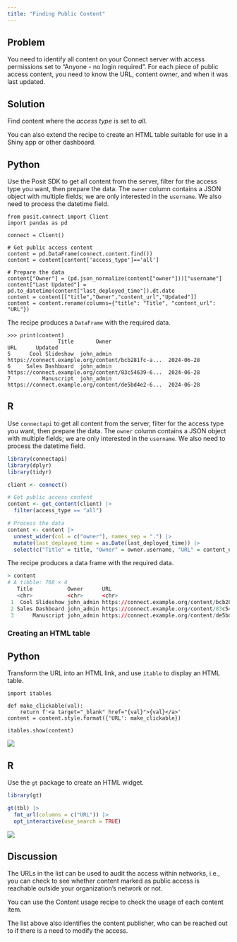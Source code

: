 ```yaml
---
title: "Finding Public Content"
---
```


## Problem

You need to identify all content on your Connect server with access permissions set to "Anyone - no login required". For each piece of public access content, you need to know the URL, content owner, and when it was last updated.

## Solution

Find content where the *access type* is set to *all*.

You can also extend the recipe to create an HTML table suitable for use in a Shiny app or other dashboard.

::: {.panel-tabset group="language"}

## Python

Use the Posit SDK to get all content from the server, filter for the access type you want, then prepare the data. The `owner` column contains a JSON object with multiple fields; we are only interested in the `username`. We also need to process the datetime field.


```.python
from posit.connect import Client
import pandas as pd

connect = Client()

# Get public access content
content = pd.DataFrame(connect.content.find())
content = content[content['access_type']=='all']

# Prepare the data
content["Owner"] = (pd.json_normalize(content["owner"]))["username"]
content["Last Updated"] = pd.to_datetime(content["last_deployed_time"]).dt.date
content = content[["title","Owner","content_url","Updated"]]
content = content.rename(columns={"title": "Title", "content_url": "URL"})
```

The recipe produces a `DataFrame` with the required data.

```.python
>>> print(content)
                Title       Owner                                                URL      Updated
5      Cool Slideshow  john_admin  https://connect.example.org/content/bcb281fc-a...  2024-06-28
6     Sales Dashboard  john_admin  https://connect.example.org/content/83c54639-6...  2024-06-28
7          Manuscript  john_admin  https://connect.example.org/content/de5bd4e2-6...  2024-06-28
```

## R

Use `connectapi` to get all content from the server, filter for the access type you want, then prepare the data. The `owner` column contains a JSON object with multiple fields; we are only interested in the `username`. We also need to process the datetime field.

```.r
library(connectapi)
library(dplyr)
library(tidyr)

client <- connect()

# Get public access content
content <- get_content(client) |>
  filter(access_type == "all")

# Process the data
content <- content |>
  unnest_wider(col = c("owner"), names_sep = ".") |>
  mutate(last_deployed_time = as.Date(last_deployed_time)) |>
  select(c("Title" = title, "Owner" = owner.username, "URL" = content_url, "Updated" = last_deployed_time))
```

The recipe produces a data frame with the required data.

```.r
> content
# A tibble: 768 × 4
   Title           Owner      URL                                                                       Updated   
   <chr>           <chr>      <chr>                                                                     <date>    
 1  Cool Slideshow john_admin https://connect.example.org/content/bcb281fc-aa3b-4341-93eb-081814608c94/ 2024-06-28
 2 Sales Dashboard john_admin https://connect.example.org/content/83c54639-6030-4054-8066-5011b9fb796d/ 2024-06-28
 3      Manuscript john_admin https://connect.example.org/content/de5bd4e2-6ed5-49cb-99fa-8c6736cbcbaa/ 2024-06-28
```
:::

### Creating an HTML table

::: {.panel-tabset group="language"}

## Python

Transform the URL into an HTML link, and use `itable` to display an HTML table.

```.python
import itables

def make_clickable(val):
    return f'<a target="_blank" href="{val}">{val}</a>'
content = content.style.format({'URL': make_clickable})

itables.show(content)
```

![](./images/example-py.png)

## R

Use the `gt` package to create an HTML widget.

```.r
library(gt)

gt(tbl) |>
  fmt_url(columns = c("URL")) |>
  opt_interactive(use_search = TRUE)
```

![](./images/example-r.png)

:::

## Discussion

The URLs in the list can be used to audit the access within networks, i.e., you can check to see whether content marked as public access is reachable outside your organization's network or not.

You can use the Content usage recipe to check the usage of each content item.

The list above also identifies the content publisher, who can be reached out to if there is a need to modify the access.

